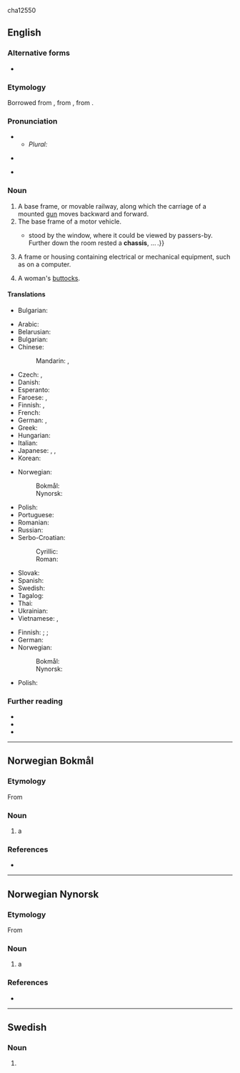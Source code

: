 {{also|Chassis|châssis}}cha12550

==English==
{{wikipedia}}

===Alternative forms===
* {{l|en|châssis}}

===Etymology===
{{PIE root|en|keh₂p}}
Borrowed from {{bor|en|fr|châssis}}, from {{m|fr|châsse}}, from {{der|en|la|capsa||case}}.

===Pronunciation===
* {{IPA|/ˈtʃæsi/|/ˈʃæsi/|lang=en}}
** ''Plural:'' {{IPA|/ˈtʃæsiz/|/ˈʃæsiz/|lang=en}}
* {{a|Australia}} {{IPA|/ˈʃæzi/|lang=en}}
* {{rhymes|æsi|æzi|lang=en}}

===Noun===
{{en-noun|chassis}}

# A base frame, or movable railway, along which the carriage of a mounted [[gun]] moves backward and forward.
# The base frame of a motor vehicle.
#* {{quote-book|year=1913|author=[[w:Robert Barr (writer)|Robert Barr]]
|title=Lord Stranleigh Abroad
|chapter=2|url=http://openlibrary.org/works/OL1796924W
|passage=The door being open, Stranleigh walked in unannounced. A two-seated runabout{{...}}stood by the window, where it could be viewed by passers-by. Further down the room rested a '''chassis''', … .}}
# A frame or housing containing electrical or mechanical equipment, such as on a computer.
# {{lb|en|slang}} A woman's [[buttocks]].

====Translations====
{{trans-top|base frame, or movable railway}}
* Bulgarian: {{t+|bg|платформа|f}}
{{trans-mid}}
{{trans-bottom}}

{{trans-top|base frame of motor vehicle}}
* Arabic: {{t|ar|شَاصِي}}
* Belarusian: {{t|be|шасі́|n|sc=Cyrl}}
* Bulgarian: {{t+|bg|шаси́|n|sc=Cyrl}}
* Chinese:
*: Mandarin: {{t+|cmn|底盤|sc=Hani}}, {{t+|cmn|底盘|tr=dǐpán|sc=Hani}}
* Czech: {{t|cs|podvozek|m}}, {{t|cs|šasi|n}}
* Danish: {{t|da|chassis|n}}
* Esperanto: {{t|eo|ĉasio}}
* Faroese: {{t|fo|undirgrind|f}}, {{t|fo|undirstell|n}}
* Finnish: {{t+|fi|alusta}}, {{t+|fi|runko}}
* French: {{t+|fr|châssis|m}}
* German: {{t+|de|Chassis|n}}, {{t+|de|Fahrgestell|n}}
* Greek: {{t+|el|σασί|n|sc=Grek}}
* Hungarian: {{t+|hu|alváz}}
* Italian: {{t|it|châssis|m}}
* Japanese: {{t|ja|シャシ|tr=shashi|sc=Jpan}}, {{t|ja|シャーシ|tr=shāshi|sc=Jpan}}, {{t|ja|シャシー|tr=shashī|sc=Jpan}}
* Korean: {{t|ko|섀시}}
{{trans-mid}}
* Norwegian:
*: Bokmål: {{t|nb|chassis|n}}
*: Nynorsk: {{t|nn|chassis|n}}
* Polish: {{t+|pl|podwozie|n}}
* Portuguese: {{t+|pt|chassi|m}}
* Romanian: {{t+|ro|șasiu}}
* Russian: {{t+|ru|шасси́|n}}
* Serbo-Croatian:
*: Cyrillic: {{t|sh|шасија|f}}
*: Roman: {{t+|sh|šasija|f}}
* Slovak: {{t|sk|podvozok|m}}
* Spanish: {{t+|es|chasis|m}}
* Swedish: {{t+|sv|chassi|n}}
* Tagalog: {{t|tl|tsasis}}
* Thai: {{t+|th|แชสซี|tr=chaetsi}}
* Ukrainian: {{t|uk|шасі́|n|sc=Cyrl}}
* Vietnamese: {{t|vi|sát-xi}}, {{t|vi|khung gầm}}
{{trans-bottom}}

{{trans-top|frame or housing containing electrical or mechanical equipment}}
* Finnish: {{t+|fi|runko}}; {{t|fi|asennuspohja}}; {{t+|fi|räkki}}
* German: {{t+|de|Gehäuse|n}}
* Norwegian:
*: Bokmål: {{t|nb|chassis|n}}
*: Nynorsk: {{t|nn|chassis|n}}
{{trans-mid}}
* Polish: {{t+|pl|obudowa|f}}
{{trans-bottom}}

===Further reading===
* {{R:Webster 1913}}
* {{R:Century 1911}}
* {{R:OneLook}}

----

==Norwegian Bokmål==
{{wikipedia|lang=no}}

===Etymology===
From {{der|nb|fr|châssis}}

===Noun===
{{nb-noun-n3}}

# a {{l|en|chassis}} {{q|underframe, especially of a vehicle}}

===References===
* {{R:The Bokmål Dictionary}}

----

==Norwegian Nynorsk==

===Etymology===
From {{der|nn|fr|châssis}}

===Noun===
{{nn-noun-n1}}

# a {{l|en|chassis}} {{q|underframe}}

===References===
* {{R:The Nynorsk Dictionary}}

----

==Swedish==

===Noun===
{{head|sv|noun form}}

# {{sv-noun-form-indef-gen|chassi}}